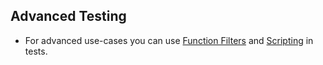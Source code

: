 
## Advanced Testing
- For advanced use-cases you can use [Function Filters](/scripting/filters#filters-in-tests) and [Scripting](/scripting/assertions) in tests.